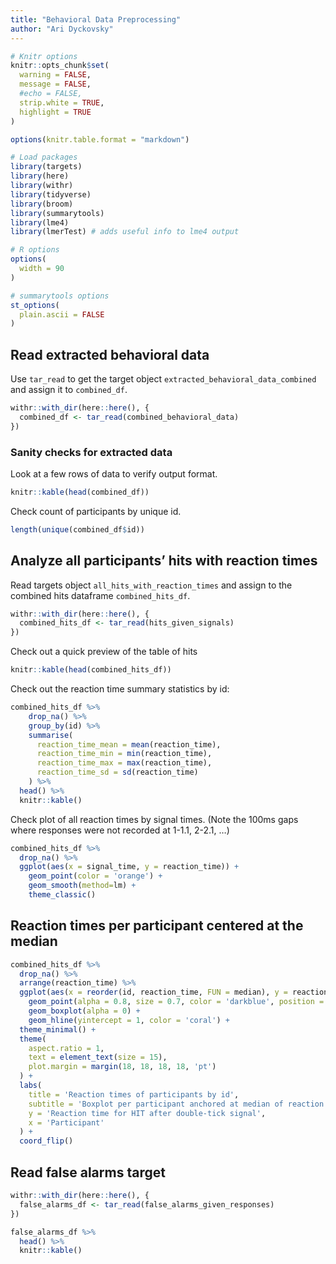 ```yaml
---
title: "Behavioral Data Preprocessing"
author: "Ari Dyckovsky"
---
```


```r
# Knitr options
knitr::opts_chunk$set(
  warning = FALSE,
  message = FALSE,
  #echo = FALSE,
  strip.white = TRUE,
  highlight = TRUE
)

options(knitr.table.format = "markdown")

# Load packages
library(targets)
library(here)
library(withr)
library(tidyverse)
library(broom)
library(summarytools)
library(lme4)
library(lmerTest) # adds useful info to lme4 output

# R options
options(
  width = 90
)

# summarytools options
st_options(
  plain.ascii = FALSE
)
```

## Read extracted behavioral data

Use `tar_read` to get the target object `extracted_behavioral_data_combined` and assign it to `combined_df`.

```r
withr::with_dir(here::here(), {
  combined_df <- tar_read(combined_behavioral_data)
})
```

### Sanity checks for extracted data

Look at a few rows of data to verify output format.

```r
knitr::kable(head(combined_df))
```

Check count of participants by unique id.

```r
length(unique(combined_df$id))
```

## Analyze all participants' hits with reaction times

Read targets object `all_hits_with_reaction_times` and assign to the combined hits dataframe `combined_hits_df`.

```r
withr::with_dir(here::here(), {
  combined_hits_df <- tar_read(hits_given_signals)
})
```

Check out a quick preview of the table of hits

```r
knitr::kable(head(combined_hits_df))
```

Check out the reaction time summary statistics by id:

```r
combined_hits_df %>%
    drop_na() %>%
    group_by(id) %>%
    summarise(
      reaction_time_mean = mean(reaction_time),
      reaction_time_min = min(reaction_time),
      reaction_time_max = max(reaction_time),
      reaction_time_sd = sd(reaction_time)
    ) %>%
  head() %>%
  knitr::kable()
```

Check plot of all reaction times by signal times. (Note the 100ms gaps where responses were not recorded at 1-1.1, 2-2.1, ...)

```r
combined_hits_df %>%
  drop_na() %>%
  ggplot(aes(x = signal_time, y = reaction_time)) +
    geom_point(color = 'orange') +
    geom_smooth(method=lm) +
    theme_classic()
```

## Reaction times per participant centered at the median

```r
combined_hits_df %>%
  drop_na() %>%
  arrange(reaction_time) %>%
  ggplot(aes(x = reorder(id, reaction_time, FUN = median), y = reaction_time)) +
    geom_point(alpha = 0.8, size = 0.7, color = 'darkblue', position = 'jitter') +
    geom_boxplot(alpha = 0) +
    geom_hline(yintercept = 1, color = 'coral') +
  theme_minimal() +
  theme(
    aspect.ratio = 1,
    text = element_text(size = 15),
    plot.margin = margin(18, 18, 18, 18, 'pt')
  ) +
  labs(
    title = 'Reaction times of participants by id',
    subtitle = 'Boxplot per participant anchored at median of reaction time',
    y = 'Reaction time for HIT after double-tick signal',
    x = 'Participant'
  ) +
  coord_flip()
```

## Read false alarms target

```r
withr::with_dir(here::here(), {
  false_alarms_df <- tar_read(false_alarms_given_responses)
})
```

```r
false_alarms_df %>%
  head() %>%
  knitr::kable()
```

